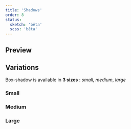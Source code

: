 ```yaml
---
title: 'Shadows'
order: 8
status:
  sketch: 'bêta'
  scss: 'bêta'
---
```


## Preview

<Preview nude path="example" />

## Variations

Box-shadow is available in **3 sizes** : _small_, _medium_, _large_

### Small

<Preview nude path="small" />

### Medium

<Preview nude path="medium" />

### Large

<Preview nude path="large" />
